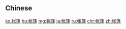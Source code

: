 {{also|帳篷}}
==Chinese==
{{zh-see|帳篷}}

[[ko:帐篷]]
[[hu:帐篷]]
[[mg:帐篷]]
[[ja:帐篷]]
[[ru:帐篷]]
[[chr:帐篷]]
[[zh:帐篷]]